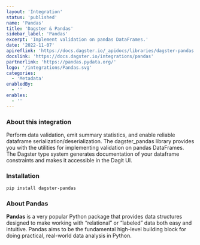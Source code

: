 ```yaml
---
layout: 'Integration'
status: 'published'
name: 'Pandas'
title: 'Dagster & Pandas'
sidebar_label: 'Pandas'
excerpt: 'Implement validation on pandas DataFrames.'
date: '2022-11-07'
apireflink: 'https://docs.dagster.io/_apidocs/libraries/dagster-pandas'
docslink: 'https://docs.dagster.io/integrations/pandas'
partnerlink: 'https://pandas.pydata.org/'
logo: '/integrations/Pandas.svg'
categories:
  - 'Metadata'
enabledBy:
  - ''
enables:
  - ''
---
```


### About this integration

Perform data validation, emit summary statistics, and enable reliable dataframe serialization/deserialization. The dagster_pandas library provides you with the utilities for implementing validation on pandas DataFrames. The Dagster type system generates documentation of your dataframe constraints and makes it accessible in the Dagit UI.

### Installation

```bash
pip install dagster-pandas
```

### About Pandas

**Pandas** is a very popular Python package that provides data structures designed to make working with “relational” or “labeled” data both easy and intuitive.
Pandas aims to be the fundamental high-level building block for doing practical, real-world data analysis in Python.
